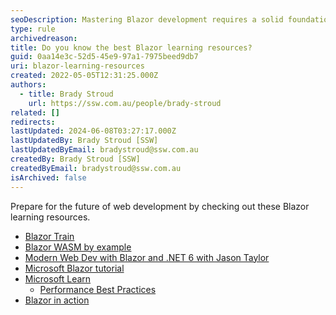 ```yaml
---
seoDescription: Mastering Blazor development requires a solid foundation in these essential resources, from tutorials to books and courses.
type: rule
archivedreason:
title: Do you know the best Blazor learning resources?
guid: 0aa14e3c-52d5-45e9-97a1-7975beed9db7
uri: blazor-learning-resources
created: 2022-05-05T12:31:25.000Z
authors:
  - title: Brady Stroud
    url: https://ssw.com.au/people/brady-stroud
related: []
redirects:
lastUpdated: 2024-06-08T03:27:17.000Z
lastUpdatedBy: Brady Stroud [SSW]
lastUpdatedByEmail: bradystroud@ssw.com.au
createdBy: Brady Stroud [SSW]
createdByEmail: bradystroud@ssw.com.au
isArchived: false
---
```


Prepare for the future of web development by checking out these Blazor learning resources.

* [Blazor Train](https://blazortrain.com/)
* [Blazor WASM by example](https://www.packtpub.com/product/blazor-webassembly-by-example/9781800567511)
* [Modern Web Dev with Blazor and .NET 6 with Jason Taylor](https://youtu.be/lRYrhj9lwQk)
* [Microsoft Blazor tutorial](https://dotnet.microsoft.com/en-us/learn/aspnet/blazor-tutorial/intro)
* [Microsoft Learn](https://learn.microsoft.com/en-au/aspnet/core/blazor?WT.mc_id=DT-MVP-33518)
  * [Performance Best Practices](https://learn.microsoft.com/en-us/aspnet/core/blazor/performance?WT.mc_id=DT-MVP-33518)
* [Blazor in action](https://www.manning.com/books/blazor-in-action)
